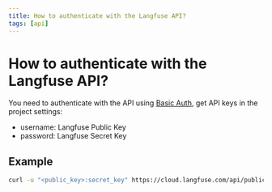 ```yaml
---
title: How to authenticate with the Langfuse API?
tags: [api]
---
```


# How to authenticate with the Langfuse API?

You need to authenticate with the API using [Basic Auth](https://en.wikipedia.org/wiki/Basic_access_authentication), get API keys in the project settings:

- username: Langfuse Public Key
- password: Langfuse Secret Key

## Example

```bash
curl -u "<public_key>:secret_key" https://cloud.langfuse.com/api/public/projects
```




<GitHubStarCTA />
